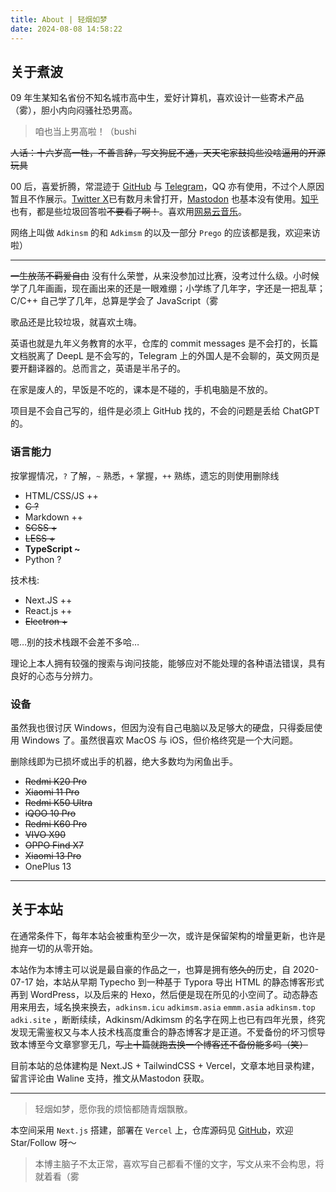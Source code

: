 ---
title: About | 轻烟如梦
date: 2024-08-08 14:58:22
---

## 关于煮波

09 年生某知名省份不知名城市高中生，爱好计算机，喜欢设计一些寄术产品（雾），胆小内向闷骚社恐男高。

> 咱也当上男高啦！（bushi

~~人话：十六岁高一牲，不善言辞，写文狗屁不通，天天宅家鼓捣些没啥逼用的开源玩具~~

00 后，喜爱折腾，常混迹于 [GitHub](https://github.com/adkimsm) 与 [Telegram](https://t.me/adkimsm)，QQ 亦有使用，不过个人原因暂且不作展示。[Twitter X](https://twitter.com/adkimsm)已有数月未曾打开，[Mastodon](https://o3o.ca/@prego) 也基本没有使用。[知乎](https://www.zhihu.com/people/adkinsm)也有，都是些垃圾回答啦~~不要看了啊！~~。喜欢用[网易云音乐](https://music.163.com/#/user/home?id=3919658534)。

网络上叫做 `Adkinsm` 的和 `Adkimsm` 的以及一部分 `Prego` 的应该都是我，欢迎来访啦）

***

~~一生放荡不羁爱自由~~ 没有什么荣誉，从来没参加过比赛，没考过什么级。小时候学了几年画画，现在画出来的还是一眼难绷；小学练了几年字，字还是一把乱草；C/C++ 自己学了几年，总算是学会了 JavaScript（雾

歌品还是比较垃圾，就喜欢土嗨。

英语也就是九年义务教育的水平，仓库的 commit messages 是不会打的，长篇文档脱离了 DeepL 是不会写的，Telegram 上的外国人是不会聊的，英文网页是要开翻译器的。总而言之，英语是半吊子的。

在家是废人的，早饭是不吃的，课本是不碰的，手机电脑是不放的。

项目是不会自己写的，组件是必须上 GitHub 找的，不会的问题是丢给 ChatGPT 的。

### 语言能力

按掌握情况，`?` 了解，`~` 熟悉，`+` 掌握，`++` 熟练，遗忘的则使用删除线

*   HTML/CSS/JS ++
*   ~~C ?~~
*   &#x20;Markdown ++
*   ~~SCSS +~~
*   ~~LESS +~~
*   **TypeScript \~**
*   Python ?

技术栈:

*   Next.JS ++
*   React.js ++
*   ~~Electron +~~

嗯…别的技术栈跟不会差不多哈…

理论上本人拥有较强的搜索与询问技能，能够应对不能处理的各种语法错误，具有良好的心态与分辨力。

### 设备

虽然我也很讨厌 Windows，但因为没有自己电脑以及足够大的硬盘，只得委屈使用 Windows 了。虽然很喜欢 MacOS 与 iOS，但价格终究是一个大问题。

删除线即为已损坏或出手的机器，绝大多数均为闲鱼出手。

*   ~~Redmi K20 Pro~~
*   ~~Xiaomi 11 Pro~~
*   ~~Redmi K50 Ultra~~
*   ~~iQOO 10 Pro~~
*   ~~Redmi K60 Pro~~
*   ~~VIVO X90~~
*   ~~OPPO Find X7~~
*   ~~Xiaomi 13 Pro~~
*   OnePlus 13

***

## 关于本站

在通常条件下，每年本站会被重构至少一次，或许是保留架构的增量更新，也许是抛弃一切的从零开始。

本站作为本博主可以说是最自豪的作品之一，也算是拥有~~悠久的~~历史，自 2020-07-17 始，本站从早期 Typecho 到一种基于 Typora 导出 HTML 的静态博客形式再到 WordPress，以及后来的 Hexo，然后便是现在所见的小空间了。动态静态用来用去，域名换来换去，`adkinsm.icu` `adkimsm.asia` `emmm.asia` `adkinsm.top` `adki.site` ，断断续续，Adkinsm/Adkimsm 的名字在网上也已有四年光景，终究发现无需鉴权又与本人技术栈高度重合的静态博客才是正道。不爱备份的坏习惯导致本博至今文章寥寥无几，~~写上十篇就跑去换一个博客还不备份能多吗（笑）~~

目前本站的总体建构是 Next.JS + TailwindCSS + Vercel，文章本地目录构建，留言评论由 Waline 支持，推文从Mastodon 获取。

***

> 轻烟如梦，愿你我的烦恼都随青烟飘散。

本空间采用 `Next.js` 搭建，部署在 `Vercel` 上，仓库源码见 [GitHub](https://github.com/adkinsmpage/www.adki.site)，欢迎 Star/Follow 呀～

> 本博主脑子不太正常，喜欢写自己都看不懂的文字，写文从来不会构思，将就着看（雾

